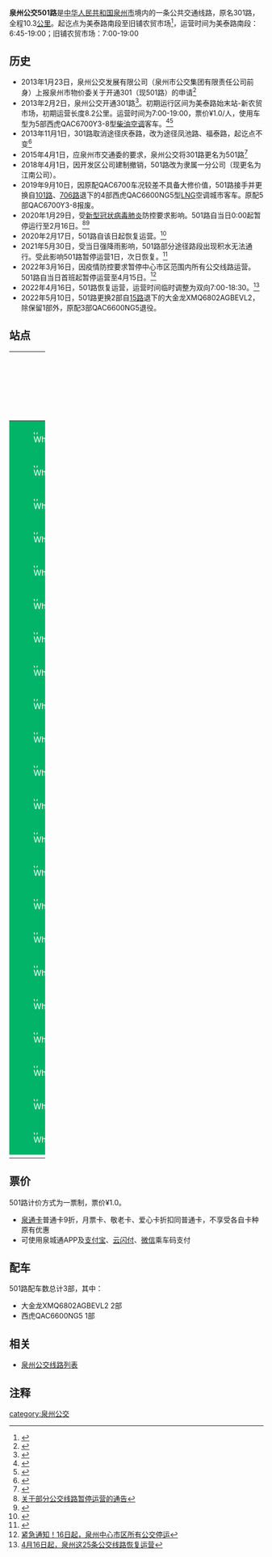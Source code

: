 {{Infobox Bus Route
| number=泉州公交501路<br>区内支线（原301路）
| image=[[File:闽C09190D.jpg|300px]]
| operator=[[泉州市公交集团有限责任公司|泉州市公交集团有限责任公司]] 
| garage=江南公司
| length=10.3KM
| via=鸿绮集团、清濛长途车站<br>开发区管委会、开发区实验学校
| start=美泰路南段
| end=旧铺农贸市场
| level=美泰路南段 6:45-19:00<br>旧铺农贸市场 7:00-19:00
| frequency=20-30分钟
| vehicle=大金龙XMQ6802AGBEVL2<br>西虎QAC6600NG5
| Fare=一票制¥1.0
| bgcolor=#01B468
| fontcolor=white
}}
'''泉州公交501路'''是[[中华人民共和国|中华人民共和国]][[泉州市|泉州市]]境内的一条公共交通线路，原名301路，全程10.3[[公里|公里]]。起讫点为美泰路南段至旧铺农贸市场<ref>{{Cite web |url=http://www.qzbus.cn/?action-category-catid-20 |title=线路查询 |accessdate=2016-10-26 |archive-date=2016-07-31 |archive-url=https://web.archive.org/web/20160731090630/http://www.qzbus.cn/?action-category-catid-20 |dead-url=no }}</ref>，运营时间为美泰路南段：6:45-19:00；旧铺农贸市场：7:00-19:00

== 历史 ==
*2013年1月23日，泉州公交发展有限公司（泉州市公交集团有限责任公司前身）上报泉州市物价委关于开通301（现501路）的申请<ref>{{Cite web |url=http://qz.fjsen.com/2013-01/23/content_10444787.htm |title=泉州开发区春节前将新增3路公交 共投入15部车 |accessdate=2016-10-26 |archive-date=2016-08-10 |archive-url=https://web.archive.org/web/20160810220511/http://qz.fjsen.com/2013-01/23/content_10444787.htm |dead-url=no }}</ref>
*2013年2月2日，泉州公交开通301路<ref>{{Cite web |url=http://www.qzbus.cn/?action-viewnews-itemid-613 |title=开发区公交开通三条新线路 |accessdate=2016-10-26 |archive-date=2016-08-16 |archive-url=https://web.archive.org/web/20160816093727/http://www.qzbus.cn/?action-viewnews-itemid-613 |dead-url=no }}</ref>。初期运行区间为美泰路始末站-新农贸市场，初期运营长度8.2公里。运营时间为7:00-19:00，票价¥1.0/人，使用车型为5部西虎QAC6700Y3-8型[[柴油|柴油]][[空调|空调]]客车。<ref>{{Cite web |url=http://www.qzwb.com/gb/content/2013-02/03/content_4302495.htm |title=“泉州造”公交车上路 开发区告别无公交车历史 |access-date=2016-10-26 |archive-url=https://web.archive.org/web/20180612141206/http://www.qzwb.com/gb/content/2013-02/03/content_4302495.htm |archive-date=2018-06-12 |dead-url=yes }}</ref><ref>{{Cite web |url=http://www.qzwb.com/gb/content/2013-02/27/content_4319265.htm |title=15部公交用车投入运营 |access-date=2016-10-26 |archive-url=https://web.archive.org/web/20160812065842/http://www.qzwb.com/gb/content/2013-02/27/content_4319265.htm |archive-date=2016-08-12 |dead-url=yes }}</ref>
*2013年11月1日，301路取消途径庆泰路，改为途径凤池路、福泰路，起讫点不变<ref>{{Cite web |url=http://www.mnw.cn/quanzhou/news/689465.html |title=泉州市区301、302、303路公交 线路调整票价不变 |accessdate=2016-10-26 |archive-date=2019-03-04 |archive-url=https://web.archive.org/web/20190304121638/http://www.mnw.cn/quanzhou/news/689465.html |dead-url=no }}</ref>
*2015年4月1日，应泉州市交通委的要求，泉州公交将301路更名为501路<ref>{{Cite web |url=http://www.mnw.cn/quanzhou/news/880583.html |title=泉州6条公交线昨起更名 站牌将在15日前变更 |accessdate=2016-10-26 |archive-date=2016-10-24 |archive-url=https://web.archive.org/web/20161024152811/http://www.mnw.cn/quanzhou/news/880583.html |dead-url=no }}</ref>
*2018年4月1日，因开发区公司建制撤销，501路改为隶属一分公司（现更名为江南公司）。
*2019年9月10日，因原配QAC6700车况较差不具备大修价值，501路接手并更换自[[泉州公交101路|101路]]、[[泉州公交706路|706路]]退下的4部西虎QAC6600NG5型[[LNG|LNG]]空调城市客车。原配5部QAC6700Y3-8报废。
*2020年1月29日，受[[2019新型冠状病毒|新型冠状病毒肺炎]]防控要求影响。501路自当日0:00起暂停运行至2月16日。<ref>[http://www.qzbus.cn/?action-viewnews-itemid-3040 关于部分公交线路暂停运营的通告]</ref><ref>{{Cite web |url=https://www.qztv.cn/index/News/detail/id/81872.html?spm=0.0.0.0.c772nC |title=【持续更新】最新！泉州新增确诊3例、疑似6例！ |accessdate=2020-01-28 |archive-date=2020-01-28 |archive-url=https://web.archive.org/web/20200128100135/https://www.qztv.cn/index/News/detail/id/81872.html?spm=0.0.0.0.c772nC |dead-url=no }}</ref>
*2020年2月17日，501路自该日起恢复运营。<ref>{{Cite web |url=https://www.qztv.cn/index/News/detail/id/83397.html?spm=0.0.0.0.NXU5QS |title=17日起，泉州这19条公交线路恢复运行！还有这些客运班线…… |accessdate=2020-02-16 |archive-date=2020-02-16 |archive-url=https://web.archive.org/web/20200216140228/https://www.qztv.cn/index/News/detail/id/83397.html%3Fspm%3D0.0.0.0.NXU5QS |dead-url=no }}</ref>
*2021年5月30日，受当日强降雨影响，501路部分途径路段出现积水无法通行。受此影响501路暂停运营1日，次日恢复。<ref>{{Cite web |url=http://www.mnw.cn/quanzhou/news/2438391.html |title=受暴雨影响 30日泉州10多条公交线路停运 |access-date=2021-07-17 |archive-date=2021-07-17 |archive-url=https://web.archive.org/web/20210717200739/http://www.mnw.cn/quanzhou/news/2438391.html |dead-url=no }}</ref>
*2022年3月16日，因疫情防控要求暂停中心市区范围内所有公交线路运营。501路自当日首班起暂停运营至4月15日。<ref>[http://www.qztv.cn/index/News/detail/id/wq95wqbDnMKyd8KiwqzChnt0w5nChcKowoHDncKEdsOQwpjCgsOMcXA.html 紧急通知！16日起，泉州中心市区所有公交停运]</ref>
*2022年4月16日，501路恢复运营，运营时间临时调整为双向7:00-18:30。<ref>[http://www.qztv.cn/index/News/detail/id/wq95wqbDnMKyd8KiwqzChnt0w5nChcKowoHDnsKDwpzCvsKWwoLCtnFw.html 4月16日起，泉州这25条公交线路恢复运营]</ref>
*2022年5月10日，501路更换2部自[[泉州公交15路|15路]]退下的大金龙XMQ6802AGBEVL2，除保留1部外，原配3部QAC6600NG5退役。

== 站点 ==
{| width=100% class="wikitable" style="text-align: center;"
|- 
! width=5% colspan=3 | 路线
! colspan=2 width=25% | 所在地区、街道
! width=30% | 站点名
! width=30% | 备注
|- 
|style="border: 0px;background:#01B468;color:white;" | [[File:White_dot.svg|8px]]
|style="border: 0px;" |
|style="border: 0px;" |
| rowspan = 22 | [[泉州经济技术开发区|开发区]]
| rowspan = 1 | 美泰路
| 美泰路南段
| 起讫站
|-
|style="border: 0px;background:#01B468;color:white;" | [[File:White_dot.svg|8px]]
|style="border: 0px;" |
|style="border: 0px;" |
| rowspan = 1 | 崇荣街
| 崇荣街
| 
|-
|style="border: 0px;background:#01B468;color:white;" | [[File:White_dot.svg|8px]]
|style="border: 0px;" |
|style="border: 0px;" |
| rowspan = 1 | 智泰路
| 砌坑村
| 
|-
|style="border: 0px;background:#01B468;color:white;" | [[File:White_dot.svg|8px]]
|style="border: 0px;" |
|style="border: 0px;" |
| rowspan = 7 | 德泰路
| 德泰路路口
| 原名 晋江二中
|-
|style="border: 0px;background:#01B468;color:white;" | [[File:White_dot.svg|8px]]
|style="border: 0px;" |
|style="border: 0px;" |
| 鸿绮集团
| 
|-
|style="border: 0px;background:#01B468;color:white;" | [[File:White_dot.svg|8px]]
|style="border: 0px;" |
|style="border: 0px;" |
| 三兴集团
| 
|-
|style="border: 0px;background:#01B468;color:white;" | [[File:White_dot.svg|8px]]
|style="border: 0px;" |
|style="border: 0px;" |
| 锦信
| 
|-
|style="border: 0px;background:#01B468;color:white;" | [[File:White_dot.svg|8px]]
|style="border: 0px;" |
|style="border: 0px;" |
| 清濛长途车站
| 
|-
|style="border: 0px;background:#01B468;color:white;" | [[File:White_dot.svg|8px]]
|style="border: 0px;" |
|style="border: 0px;" |
| 仙公山公园
| 
|-
|style="border: 0px;background:#01B468;color:white;" | [[File:White_dot.svg|8px]]
|style="border: 0px;" |
|style="border: 0px;" |
| 清濛科技园
| 
|-
|style="border: 0px;background:#01B468;color:white;" | [[File:White_dot.svg|8px]]
|style="border: 0px;" |
|style="border: 0px;" |
| rowspan = 2 | 兴泰路
| 兴泰路北段
| 
|-
|style="border: 0px;background:#01B468;color:white;" | [[File:White_dot.svg|8px]]
|style="border: 0px;" |
|style="border: 0px;" |
| 兴泰路南段
| 
|-
|style="border: 0px;background:#01B468;color:white;" | [[File:White_dot.svg|8px]]
|style="border: 0px;" |
|style="border: 0px;" |
| rowspan = 1 | 崇顺街
| 崇顺街
| 
|-
|style="border: 0px;background:#01B468;color:white;" | [[File:White_dot.svg|8px]]
|style="border: 0px;" |
|style="border: 0px;" |
| rowspan = 1 | 安泰路
| 安泰路
| 
|-
|style="border: 0px;background:#01B468;color:white;" | [[File:White_dot.svg|8px]]
|style="border: 0px;" |
|style="border: 0px;" |
| rowspan = 2 | 雅泰路
| 雅泰路
| 
|-
|style="border: 0px;background:#01B468;color:white;" | [[File:White_dot.svg|8px]]
|style="border: 0px;" |
|style="border: 0px;" |
| 市公安局训练基地
| 
|-
|style="border: 0px;background:#01B468;color:white;" | [[File:White_dot.svg|8px]]
|style="border: 0px;" |
|style="border: 0px;" |
| rowspan = 1 | 政泰路
| 开发区管委会
| 
|-
|style="border: 0px;background:#01B468;color:white;" | [[File:White_dot.svg|8px]]
|style="border: 0px;" |
|style="border: 0px;" |
| rowspan = 1 | 崇宏街
| 崇宏街西段
| 
|-
|style="border: 0px;background:#01B468;color:white;" | [[File:White_dot.svg|8px]]
|style="border: 0px;" |
|style="border: 0px;" |
| rowspan = 1 | 福泰路
| 福泰路
| 
|-
|style="border: 0px;background:#01B468;color:white;" | [[File:White_dot.svg|8px]]
|style="border: 0px;" |
|style="border: 0px;" |
| rowspan = 3 | 崇文街
| 崇文街西段
| 
|-
|style="border: 0px;background:#01B468;color:white;" | [[File:White_dot.svg|8px]]
|style="border: 0px;" |
|style="border: 0px;" |
| 开发区实验学校
| 
|-
|style="border: 0px;background:#01B468;color:white;" | [[File:White_dot.svg|8px]]
|style="border: 0px;" |
|style="border: 0px;" |
| 旧铺农贸市场
| 起讫站
|-
|}

== 票价 ==
501路计价方式为一票制，票价¥1.0。
*[[泉通卡|泉通卡]]普通卡9折，月票卡、敬老卡、爱心卡折扣同普通卡，不享受各自卡种原有优惠
*可使用泉城通APP及[[支付宝|支付宝]]、[[云闪付|云闪付]]、[[微信|微信]]乘车码支付

== 配车 ==
501路配车数总计3部，其中：
*大金龙XMQ6802AGBEVL2  2部
*西虎QAC6600NG5  1部

{{gallery 
|width = 300
|height = 
|align = 
|lines = 1
|File:闽CYA648.jpg|西虎QAC6700Y3-8<br>（2013.2 - 2019.9）
|File:闽CYD225.jpg|西虎QAC6600NG5<br>（2019.9 - ）
|File:闽C09190D.jpg|大金龙XMQ6802AGBEVL2<br>（2022.5 - ）
}}

== 相关 ==
*[[泉州公交线路列表|泉州公交线路列表]]
== 注释 ==
{{reflist|refs=}}

{{泉州公交线路列表}}
[[category:泉州公交|category:泉州公交]]